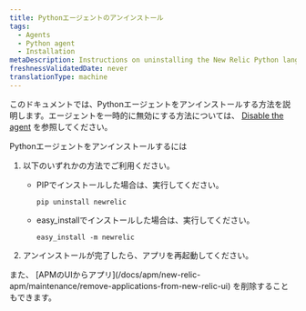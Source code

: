 ```yaml
---
title: Pythonエージェントのアンインストール
tags:
  - Agents
  - Python agent
  - Installation
metaDescription: Instructions on uninstalling the New Relic Python language agent.
freshnessValidatedDate: never
translationType: machine
---
```


このドキュメントでは、Pythonエージェントをアンインストールする方法を説明します。エージェントを一時的に無効にする方法については、 [Disable the agent](/docs/agents/manage-apm-agents/installation/disable-apm-agent#python) を参照してください。

Pythonエージェントをアンインストールするには

1. 以下のいずれかの方法でご利用ください。

   * PIPでインストールした場合は、実行してください。

     ```
     pip uninstall newrelic
     ```

   * easy_installでインストールした場合は、実行してください。

     ```
     easy_install -m newrelic
     ```

2. アンインストールが完了したら、アプリを再起動してください。

<Callout variant="tip">
  また、 [APMのUIからアプリ](/docs/apm/new-relic-apm/maintenance/remove-applications-from-new-relic-ui) を削除することもできます。
</Callout>
